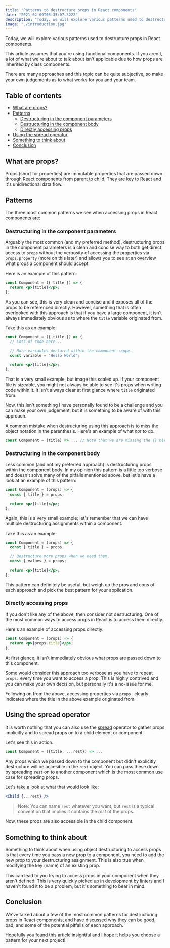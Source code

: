 ```yaml
---
title: "Patterns to destructure props in React components"
date: "2021-02-09T05:35:07.322Z"
description: "Today, we will explore various patterns used to destructure props in React components. Props (short for properties) are immutable properties that are passed down through React components from parent to child."
image: "./introduction.jpg"
---
```


Today, we will explore various patterns used to destructure props in React components.

This article assumes that you're using functional components. If you aren't, a lot of what we're about to talk about isn't applicable due to how props are inherited by class components.

There are many approaches and this topic can be quite subjective, so make your own judgements as to what works for you and your team.

## Table of contents

- [What are props?](#what-are-props)
- [Patterns](#patterns)
  - [Destructuring in the component parameters](#destructuring-in-the-component-parameters)
  - [Destructuring in the component body](#destructuring-in-the-component-body)
  - [Directly accessing props](#directly-accessing-props)
- [Using the spread operator](#using-the-spread-operator)
- [Something to think about](#something-to-think-about)
- [Conclusion](#conclusion)

## What are props?

Props (short for properties) are immutable properties that are passed down through React components from parent to child. They are key to React and it's unidirectional data flow.

## Patterns

The three most common patterns we see when accessing props in React components are:

### Destructuring in the component parameters

Arguably the most common (and my preferred method), destructuring props in the component parameters is a clean and concise way to both get direct access to `props` without the verbosity of accessing the properties via `props.property` (more on this later) and allows you to see at an overview what props a component should accept.

Here is an example of this pattern:

```jsx
const Component = ({ title }) => {
  return <p>{title}</p>;
};
```

As you can see, this is very clean and concise and it exposes all of the props to be referenced directly. However, something that is often overlooked with this approach is that if you have a large component, it isn't always immediately obvious as to where the `title` variable originated from.

Take this as an example:

```jsx
const Component = ({ title }) => {
  // Lots of code here...

  // More variables declared within the component scope.
  const variable = "Hello World";

  return <p>{title}</p>;
};
```

That is a very small example, but image this scaled up. If your component file is sizeable, you might not always be able to see it's props when writing code within it. It isn't always clear at first glance where `title` originated from.

Now, this isn't something I have personally found to be a challenge and you can make your own judgement, but it is something to be aware of with this approach.

A common mistake when destructuring using this approach is to miss the object notation in the parenthesis. Here's an example of what _not_ to do.

```jsx
const Component = (title) => ... // Note that we are missing the {} here.
```

### Destructuring in the component body

Less common (and not my preferred approach) is destructuring props within the component body. In my opinion this pattern is a little too verbose and doesn't solve many of the pitfalls mentioned above, but let's have a look at an example of this pattern:

```jsx
const Component = (props) => {
  const { title } = props;

  return <p>{title}</p>;
};
```

Again, this is a very small example; let's remember that we can have multiple destructuring assignments within a component.

Take this as an example:

```jsx
const Component = (props) => {
  const { title } = props;

  // Destructure more props when we need them.
  const { values } = props;

  return <p>{title}</p>;
};
```

This pattern can definitely be useful, but weigh up the pros and cons of each approach and pick the best pattern for your application.

### Directly accessing props

If you don't like any of the above, then consider not destructuring. One of the most common ways to access props in React is to access them directly.

Here's an example of accessing props directly:

```jsx
const Component = (props) => {
  return <p>{props.title}</p>;
};
```

At first glance, it isn't immediately obvious what props are passed down to this component.

Some would consider this approach too verbose as you have to repeat `props.` every time you want to access a prop. This is highly contrived and you can make your own decision, but personally it's a no-issue for me.

Following on from the above, accessing properties via `props.` clearly indicates where the title in the above example originated from.

## Using the spread operator

It is worth nothing that you can also use the <a href="https://developer.mozilla.org/en-US/docs/Web/JavaScript/Reference/Operators/Spread_syntax" target="_blank">spread</a> operator to gather props implicitly and to spread props on to a child element or component.

Let's see this in action:

```jsx
const Component = ({title, ...rest}) => ...
```

Any props which we passed down to the component but didn't explicitly destructure will be accesible in the `rest` object. You can pass these down by spreading `rest` on to another component which is the most common use case for spreading props.

Let's take a look at what that would look like:

```jsx
<Child {...rest} />
```

> Note: You can name `rest` whatever you want, but `rest` is a typical convention that implies it contains the _rest_ of the props.

Now, these props are also accessible in the child component.

## Something to think about

Something to think about when using object destructuring to access props is that every time you pass a new prop to a component, you need to add the new prop to your destructuring assignment. This is also true when modifying the key (name) of an existing prop.

This can lead to you trying to access props in your component when they aren't defined. This is very quickly picked up in development by linters and I haven't found it to be a problem, but it's something to bear in mind.

## Conclusion

We've talked about a few of the most common patterns for destructuring props in React components, and have discussed why they can be good, bad, and some of the potential pitfalls of each approach.

Hopefully you found this article insightful and I hope it helps you choose a pattern for your next project!
